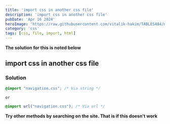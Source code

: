 ```yaml
---
title: 'import css in another css file'
description: 'import css in another css file'
pubDate: 'Apr 16 2024'
heroImage: 'https://raw.githubusercontent.com/vitalik-hakim/TABLES404/main/error_b/CSS.png'
category: 'css'
tags: [css, file, import, html]
---
```


**The solution for this is noted below**

## import css in another css file

### Solution

```css
@import "navigation.css"; /* Via string */

or

@import url("navigation.css"); /* Via url */
```

**Try other methods by searching on the site. That is if this doesn't work**
